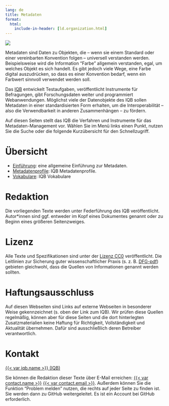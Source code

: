 ```yaml
---
lang: de
title: Metadaten
format:
  html:
    include-in-header: [ld.organization.html]
---
```


![](banner_metadaten2.jpg)

Metadaten sind Daten zu Objekten, die -- wenn sie einem Standard oder einer vereinbarten Konvention folgen -- universell verstanden werden. Beispielsweise wird die Information "Farbe" allgemein verstanden, egal, um welches Objekt es sich handelt. Es gibt jedoch viele Wege, eine Farbe digital auszudrücken, so dass es einer Konvention bedarf, wenn ein Farbwert sinnvoll verwendet werden soll.

Das [IQB]({{< var iqb.url >}}) entwickelt Testaufgaben, veröffentlicht Instrumente für Befragungen, gibt Forschungsdaten weiter und programmiert Webanwendungen. Möglichst viele der Datenobjekte des IQB sollen Metadaten in einer standardisierten Form erhalten, um die Interoperabilität -- also die Verwendbarkeit in anderen Zusammenhängen -- zu fördern.

Auf diesen Seiten stellt das IQB die Verfahren und Instrumente für das Metadaten-Management vor. Wählen Sie im Menü links einen Punkt, nutzen Sie die Suche oder die folgende Kurzübersicht für den Schnellzugriff.

# Übersicht
 
* [Einführung](intro/index.qmd): eine allgemeine Einführung zur Metadaten. 
* [Metadatenprofile](metadatenprofile/index.qmd): IQB Metadatenprofile.
* [Vokabulare](vokabulare/index.qmd): IQB Vokabulare

# Redaktion
Die vorliegenden Texte werden unter Federführung des IQB veröffentlicht. Autor\*innen sind ggf. entweder im Kopf eines Dokumentes genannt oder zu Beginn eines größeren Seitenzweiges. 

# Lizenz
Alle Texte und Spezifikationen sind unter der [Lizenz CC0](https://open-educational-resources.de/was-die-cc0-freigabe-bedeutet-und-welche-moeglichkeiten-sie-eroeffnen/) veröffentlicht. Die Leitlinien zur Sicherung guter wissenschaftlicher Praxis (s. z. B. [DFG-pdf](https://www.dfg.de/resource/blob/173732/4166759430af8dc2256f0fa54e009f03/kodex-gwp-data.pdf)) gebieten gleichwohl, dass die Quellen von Informationen genannt werden sollten.

# Haftungsausschluss

Auf diesen Webseiten sind Links auf externe Webseiten in besonderer Weise gekennzeichnet (s. oben der Link zum IQB). Wir prüfen diese Quellen regelmäßig, können aber für diese Seiten und die dort hinterlegten Zusatzmaterialien keine Haftung für Richtigkeit, Vollständigkeit und Aktualität übernehmen. Dafür sind ausschließlich deren Betreiber verantwortlich.

# Kontakt

[{{< var iqb.name >}} (IQB)]({{< var iqb.url >}})

Sie können die Redaktion dieser Texte über E-Mail erreichen: [{{< var contact.name >}}](mailto:{{< var contact.email >}}) [{{< var contact.email >}}](mailto:{{< var contact.email >}}). Außerdem können Sie die Funktion "Problem melden" nutzen, die rechts auf jeder Seite zu finden ist. Sie werden dann zu GitHub weitergeleitet. Es ist ein Account bei GitHub erforderlich.